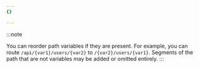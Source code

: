 ```yaml
---
{}

---
```


:::note

You can reorder path variables if they are present. For example, you can route `/api/{var1}/users/{var2}` to `/{var2}/users/{var1}`. Segments of the path that are not variables may be added or omitted entirely.
:::
